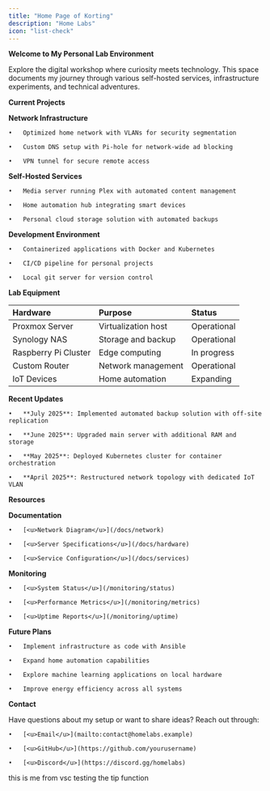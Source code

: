 ```yaml
---
title: "Home Page of Korting"
description: "Home Labs"
icon: "list-check"
---
```


**Welcome to My Personal Lab Environment**

Explore the digital workshop where curiosity meets technology. This space documents my journey through various self-hosted services, infrastructure experiments, and technical adventures.

**Current Projects**

**Network Infrastructure**

	•	Optimized home network with VLANs for security segmentation

	•	Custom DNS setup with Pi-hole for network-wide ad blocking

	•	VPN tunnel for secure remote access

**Self-Hosted Services**

	•	Media server running Plex with automated content management

	•	Home automation hub integrating smart devices

	•	Personal cloud storage solution with automated backups

**Development Environment**

	•	Containerized applications with Docker and Kubernetes

	•	CI/CD pipeline for personal projects

	•	Local git server for version control

**Lab Equipment**

| Hardware             | Purpose             | Status      |
| :------------------- | :------------------ | :---------- |
| Proxmox Server       | Virtualization host | Operational |
| Synology NAS         | Storage and backup  | Operational |
| Raspberry Pi Cluster | Edge computing      | In progress |
| Custom Router        | Network management  | Operational |
| IoT Devices          | Home automation     | Expanding   |

**Recent Updates**

	•	**July 2025**: Implemented automated backup solution with off-site replication

	•	**June 2025**: Upgraded main server with additional RAM and storage

	•	**May 2025**: Deployed Kubernetes cluster for container orchestration

	•	**April 2025**: Restructured network topology with dedicated IoT VLAN

**Resources**

**Documentation**

	•	[<u>Network Diagram</u>](/docs/network)

	•	[<u>Server Specifications</u>](/docs/hardware)

	•	[<u>Service Configuration</u>](/docs/services)

**Monitoring**

	•	[<u>System Status</u>](/monitoring/status)

	•	[<u>Performance Metrics</u>](/monitoring/metrics)

	•	[<u>Uptime Reports</u>](/monitoring/uptime)

**Future Plans**

	•	Implement infrastructure as code with Ansible

	•	Expand home automation capabilities

	•	Explore machine learning applications on local hardware

	•	Improve energy efficiency across all systems

**Contact**

Have questions about my setup or want to share ideas? Reach out through:

	•	[<u>Email</u>](mailto:contact@homelabs.example)

	•	[<u>GitHub</u>](https://github.com/yourusername)

	•	[<u>Discord</u>](https://discord.gg/homelabs)

<Tip>
  this is me from vsc testing the tip function
</Tip>